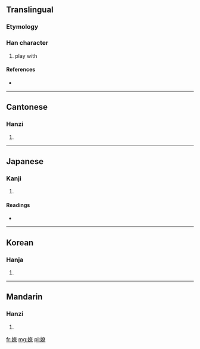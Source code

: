 ==Translingual==

===Etymology===
{{Han compound|女|尞|c1=s|c2=p|t1=female|ls=psc}}

===Han character===
{{Han char|rn=38|rad=女|as=12|sn=15|four=4449<sub>6</sub>|canj=女大金火 (VKCF)}}

# play with

====References====
* {{Han ref|kx=0271.100|dkj=06717|dj=0539.040|hdz=21080.060|uh=5AFD|ud=23293|bh=E556|bd=58710}}

----

==Cantonese==

===Hanzi===
{{yue-hanzi|jyut=|y=liu4}}

# {{defn|Cantonese|sort=女12}}

----

==Japanese==

===Kanji===
{{ja-kanji|grade=|rs=女12}}

# {{defn|Japanese|sort=女12}}

====Readings====
* {{ja-readings|on=[[れう]] (reu), [[らう]] (rau)|kun=[[たわむれる]] (tawamureru), [[みめよい]] (mimeyoi), [[たわれる]] (tawareru), [[みだれる]] (midareru), [[さとい]] (satoi)}}

----

==Korean==

===Hanja===
{{ko-hanja|hangeul=료|rv=ryo|mr=ryo}}

# {{defn|Korean|sort=女12}}

----

==Mandarin==

===Hanzi===
{{cmn-hanzi|pin=[[liáo]] ([[liao2]])|wg=liao<sup>2</sup>}}

# {{defn|Mandarin|sort=女12}}

[[fr:嫽]]
[[mg:嫽]]
[[pl:嫽]]